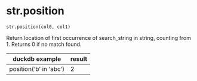 # str.position { #duckops.str.position }

`str.position(col0, col1)`

Return location of first occurrence of search_string in string, counting from 1. Returns 0 if no match found.

| duckdb example | result |
| -------------- | ------ |
| position('b' in 'abc') | 2 |
